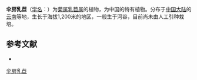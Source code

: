 {{Speciesbox
| name = 伞房乳苣
| status = 
| status_system = 
| image =
| genus = Mulgedium
| species = umbrosum
| authority = (Dunn) Shih in Act.
| synonyms = 
*''Lactuca umbrosa''<br/><small>(Dunn) Shih in Act.</small>
}}

'''伞房乳苣'''（[[学名|学名]]：{{lang|la|''Mulgedium umbrosum''}}）为[[菊属|菊属]][[乳苣属|乳苣属]]的植物，为中国的特有植物。分布于[[中国大陆|中国大陆]]的[[云南|云南]]等地，生长于海拔1,200米的地区，一般生于河谷，目前尚未由人工引种栽培。

== 参考文献 ==
<div class="references-small">
* {{cite web| url =http://www.bioinfo.cn/db05/KmzwSpecies.php?action=view&id=5089| title =伞房乳苣| work =《中国高等植物数据库全库》| publisher =中国科学院微生物研究所| author =昆明植物研究所| accessdate =2009-02-25| deadurl =yes| archiveurl =https://web.archive.org/web/20160305074717/http://www.bioinfo.cn/db05/KmzwSpecies.php?action=view&id=5089| archivedate =2016-03-05}}
</div>
{{Taxonbar|from=Q10885509}}

[[Category:乳苣属|伞房乳苣]]


{{植物小作品}}